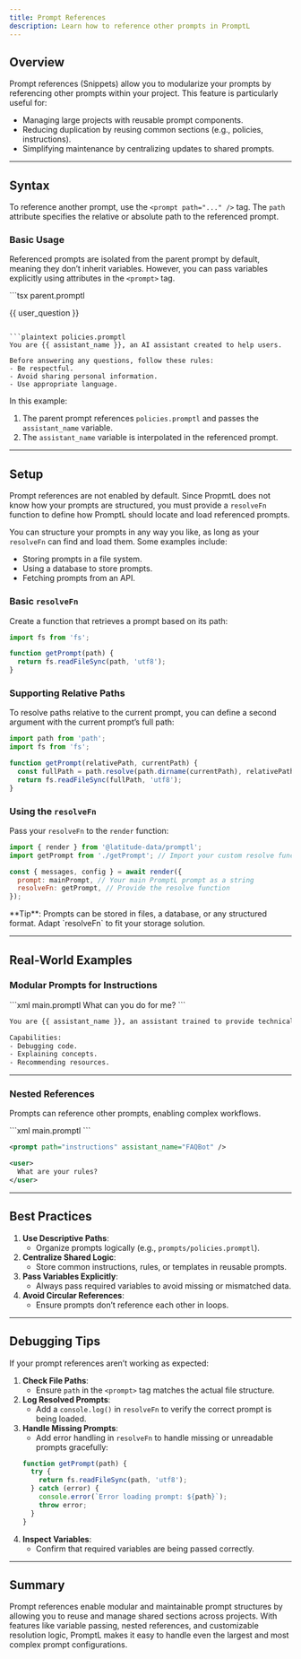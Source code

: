 ```yaml
---
title: Prompt References
description: Learn how to reference other prompts in PromptL
---
```


## Overview

Prompt references (Snippets) allow you to modularize your prompts by referencing other prompts within your project. This feature is particularly useful for:
- Managing large projects with reusable prompt components.
- Reducing duplication by reusing common sections (e.g., policies, instructions).
- Simplifying maintenance by centralizing updates to shared prompts.

---

## Syntax

To reference another prompt, use the `<prompt path="..." />` tag. The `path` attribute specifies the relative or absolute path to the referenced prompt.

### Basic Usage
Referenced prompts are isolated from the parent prompt by default, meaning they don’t inherit variables. However, you can pass variables explicitly using attributes in the `<prompt>` tag.

<CodeGroup>
```tsx parent.promptl
<prompt path="policies" assistant_name={{ assistant_name }} />

<user>{{ user_question }}</user>
```

```plaintext policies.promptl
You are {{ assistant_name }}, an AI assistant created to help users.

Before answering any questions, follow these rules:
- Be respectful.
- Avoid sharing personal information.
- Use appropriate language.
```
</CodeGroup>

In this example:
1. The parent prompt references `policies.promptl` and passes the `assistant_name` variable.
2. The `assistant_name` variable is interpolated in the referenced prompt.

---

## Setup

Prompt references are not enabled by default. Since PropmtL does not know how your prompts are structured, you must provide a `resolveFn` function to define how PromptL should locate and load referenced prompts.

You can structure your prompts in any way you like, as long as your `resolveFn` can find and load them. Some examples include:
- Storing prompts in a file system.
- Using a database to store prompts.
- Fetching prompts from an API.

### Basic `resolveFn`
Create a function that retrieves a prompt based on its path:
```javascript
import fs from 'fs';

function getPrompt(path) {
  return fs.readFileSync(path, 'utf8');
}
```

### Supporting Relative Paths
To resolve paths relative to the current prompt, you can define a second argument with the current prompt’s full path:
```javascript
import path from 'path';
import fs from 'fs';

function getPrompt(relativePath, currentPath) {
  const fullPath = path.resolve(path.dirname(currentPath), relativePath);
  return fs.readFileSync(fullPath, 'utf8');
}
```

### Using the `resolveFn`
Pass your `resolveFn` to the `render` function:
```javascript
import { render } from '@latitude-data/promptl';
import getPrompt from './getPrompt'; // Import your custom resolve function

const { messages, config } = await render({
  prompt: mainPrompt, // Your main PromptL prompt as a string
  resolveFn: getPrompt, // Provide the resolve function
});
```

<Tip>
  **Tip**: Prompts can be stored in files, a database, or any structured format. Adapt `resolveFn` to fit your storage solution.
</Tip>

---

## Real-World Examples

### Modular Prompts for Instructions

<CodeGroup>
```xml main.promptl
<prompt path="instructions" assistant_name="HelperBot" />

<user>
  What can you do for me?
</user>
```

```xml instructions.promptl
You are {{ assistant_name }}, an assistant trained to provide technical support.

Capabilities:
- Debugging code.
- Explaining concepts.
- Recommending resources.
```
</CodeGroup>

---

### Nested References
Prompts can reference other prompts, enabling complex workflows.

<CodeGroup>
```xml main.promptl
<prompt path="policies" />
<prompt path="faq" />
```

```xml policies.promptl
<prompt path="instructions" assistant_name="FAQBot" />

<user>
  What are your rules?
</user>
```
</CodeGroup>

---

## Best Practices

1. **Use Descriptive Paths**:
   - Organize prompts logically (e.g., `prompts/policies.promptl`).
2. **Centralize Shared Logic**:
   - Store common instructions, rules, or templates in reusable prompts.
3. **Pass Variables Explicitly**:
   - Always pass required variables to avoid missing or mismatched data.
4. **Avoid Circular References**:
   - Ensure prompts don’t reference each other in loops.

---

## Debugging Tips

If your prompt references aren’t working as expected:
1. **Check File Paths**:
   - Ensure `path` in the `<prompt>` tag matches the actual file structure.
2. **Log Resolved Prompts**:
   - Add a `console.log()` in `resolveFn` to verify the correct prompt is being loaded.
3. **Handle Missing Prompts**:
   - Add error handling in `resolveFn` to handle missing or unreadable prompts gracefully:
   ```javascript
   function getPrompt(path) {
     try {
       return fs.readFileSync(path, 'utf8');
     } catch (error) {
       console.error(`Error loading prompt: ${path}`);
       throw error;
     }
   }
   ```
4. **Inspect Variables**:
   - Confirm that required variables are being passed correctly.

---

## Summary

Prompt references enable modular and maintainable prompt structures by allowing you to reuse and manage shared sections across projects. With features like variable passing, nested references, and customizable resolution logic, PromptL makes it easy to handle even the largest and most complex prompt configurations.
